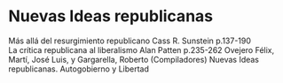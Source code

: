 # Nuevas Ideas republicanas 


Más allá del resurgimiento republicano Cass R. Sunstein p.137-190   
La crítica republicana al liberalismo Alan Patten p.235-262 
Ovejero Félix, Martí, José Luis, y Gargarella, Roberto (Compiladores) Nuevas Ideas republicanas. Autogobierno y Libertad 

